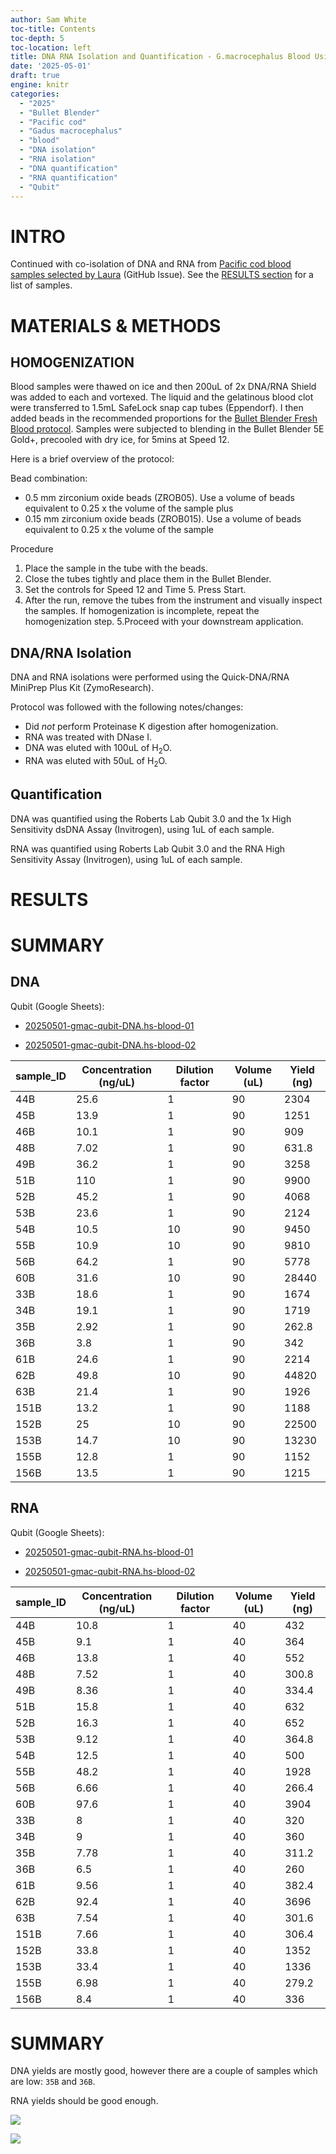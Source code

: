 ```yaml
---
author: Sam White
toc-title: Contents
toc-depth: 5
toc-location: left
title: DNA RNA Isolation and Quantification - G.macrocephalus Blood Using Bullet Blender and Zymo Quick DNA RNA MiniPrep
date: '2025-05-01'
draft: true
engine: knitr
categories:
  - "2025"
  - "Bullet Blender"
  - "Pacific cod"
  - "Gadus macrocephalus"
  - "blood"
  - "DNA isolation"
  - "RNA isolation"
  - "DNA quantification"
  - "RNA quantification"
  - "Qubit"
---
```

# INTRO

Continued with co-isolation of DNA and RNA from [Pacific cod blood samples selected by Laura](https://github.com/RobertsLab/resources/issues/1951#issuecomment-2667027910) (GitHub Issue). See the [RESULTS section](#results) for a list of samples.

# MATERIALS & METHODS

## HOMOGENIZATION

Blood samples were thawed on ice and then 200uL of 2x DNA/RNA Shield was added to each and vortexed. The liquid and the gelatinous blood clot were transferred to 1.5mL SafeLock snap cap tubes (Eppendorf). I then added beads in the recommended proportions for the [Bullet Blender Fresh Blood protocol](https://www.nextadvance.com/homogenization-protocols/classic/bloodfresh-76-43.html). Samples were subjected to blending in the Bullet Blender 5E Gold+, precooled with dry ice, for 5mins at Speed 12.

Here is a brief overview of the protocol:

Bead combination:

- 0.5 mm zirconium oxide beads (ZROB05). Use a volume of beads equivalent to 0.25 x the volume of the sample plus
- 0.15 mm zirconium oxide beads (ZROB015). Use a volume of beads equivalent to 0.25 x the volume of the sample

Procedure

1. Place the sample in the tube with the beads.
2. Close the tubes tightly and place them in the Bullet Blender.
3. Set the controls for Speed 12 and Time 5. Press Start.
4. After the run, remove the tubes from the instrument and visually inspect the samples. If homogenization is incomplete, repeat the homogenization step.
5.Proceed with your downstream application.

## DNA/RNA Isolation

DNA and RNA isolations were performed using the Quick-DNA/RNA MiniPrep Plus Kit (ZymoResearch). 

::: {.callout-note}
Protocol was followed with the following notes/changes:

- Did _not_ perform Proteinase K digestion after homogenization.
- RNA was treated with DNase I.
- DNA was eluted with 100uL of H<sub>2</sub>O.
- RNA was eluted with 50uL of H<sub>2</sub>O.
:::

## Quantification

DNA was quantified using the Roberts Lab Qubit 3.0 and the 1x High Sensitivity dsDNA Assay (Invitrogen), using 1uL of each sample.

RNA was quantified using Roberts Lab Qubit 3.0 and the RNA High Sensitivity Assay (Invitrogen), using 1uL of each sample.



# RESULTS


# SUMMARY
## DNA

Qubit (Google Sheets):

- [20250501-gmac-qubit-DNA.hs-blood-01](https://docs.google.com/spreadsheets/d/1_6j9GItrt3qwdRiZK61s4szymCvVVwuOJ7kIUeomqCQ/edit?usp=sharing)

- [20250501-gmac-qubit-DNA.hs-blood-02](https://docs.google.com/spreadsheets/d/1bUR4Snbqmhnk7-s7cvQxaaaVTSUbnG8SnswrPAIk7C4/edit?usp=sharing)


| sample_ID | Concentration (ng/uL) | Dilution factor | Volume (uL) | Yield (ng) |
|-----------|-----------------------|-----------------|-------------|------------|
| 44B       | 25.6                  | 1               | 90          | 2304       |
| 45B       | 13.9                  | 1               | 90          | 1251       |
| 46B       | 10.1                  | 1               | 90          | 909        |
| 48B       | 7.02                  | 1               | 90          | 631.8      |
| 49B       | 36.2                  | 1               | 90          | 3258       |
| 51B       | 110                   | 1               | 90          | 9900       |
| 52B       | 45.2                  | 1               | 90          | 4068       |
| 53B       | 23.6                  | 1               | 90          | 2124       |
| 54B       | 10.5                  | 10              | 90          | 9450       |
| 55B       | 10.9                  | 10              | 90          | 9810       |
| 56B       | 64.2                  | 1               | 90          | 5778       |
| 60B       | 31.6                  | 10              | 90          | 28440      |
| 33B       | 18.6                  | 1               | 90          | 1674       |
| 34B       | 19.1                  | 1               | 90          | 1719       |
| 35B       | 2.92                  | 1               | 90          | 262.8      |
| 36B       | 3.8                   | 1               | 90          | 342        |
| 61B       | 24.6                  | 1               | 90          | 2214       |
| 62B       | 49.8                  | 10              | 90          | 44820      |
| 63B       | 21.4                  | 1               | 90          | 1926       |
| 151B      | 13.2                  | 1               | 90          | 1188       |
| 152B      | 25                    | 10              | 90          | 22500      |
| 153B      | 14.7                  | 10              | 90          | 13230      |
| 155B      | 12.8                  | 1               | 90          | 1152       |
| 156B      | 13.5                  | 1               | 90          | 1215       |

## RNA

Qubit (Google Sheets):

- [20250501-gmac-qubit-RNA.hs-blood-01](https://docs.google.com/spreadsheets/d/1rV-HK8o_q3ZBvZ3y3hSxXbVYHVZRGYJKkOKe4ARJsTE/edit?usp=sharing)

- [20250501-gmac-qubit-RNA.hs-blood-02](https://docs.google.com/spreadsheets/d/1fLualdoghjSoDa7BCzQ5MVUB3gTHREwHgBVhmQ5V1ok/edit?usp=sharing)

| sample_ID | Concentration (ng/uL) | Dilution factor | Volume (uL) | Yield (ng) |
|-----------|-----------------------|-----------------|-------------|------------|
| 44B       | 10.8                  | 1               | 40          | 432        |
| 45B       | 9.1                   | 1               | 40          | 364        |
| 46B       | 13.8                  | 1               | 40          | 552        |
| 48B       | 7.52                  | 1               | 40          | 300.8      |
| 49B       | 8.36                  | 1               | 40          | 334.4      |
| 51B       | 15.8                  | 1               | 40          | 632        |
| 52B       | 16.3                  | 1               | 40          | 652        |
| 53B       | 9.12                  | 1               | 40          | 364.8      |
| 54B       | 12.5                  | 1               | 40          | 500        |
| 55B       | 48.2                  | 1               | 40          | 1928       |
| 56B       | 6.66                  | 1               | 40          | 266.4      |
| 60B       | 97.6                  | 1               | 40          | 3904       |
| 33B       | 8                     | 1               | 40          | 320        |
| 34B       | 9                     | 1               | 40          | 360        |
| 35B       | 7.78                  | 1               | 40          | 311.2      |
| 36B       | 6.5                   | 1               | 40          | 260        |
| 61B       | 9.56                  | 1               | 40          | 382.4      |
| 62B       | 92.4                  | 1               | 40          | 3696       |
| 63B       | 7.54                  | 1               | 40          | 301.6      |
| 151B      | 7.66                  | 1               | 40          | 306.4      |
| 152B      | 33.8                  | 1               | 40          | 1352       |
| 153B      | 33.4                  | 1               | 40          | 1336       |
| 155B      | 6.98                  | 1               | 40          | 279.2      |
| 156B      | 8.4                   | 1               | 40          | 336        |


# SUMMARY

DNA yields are mostly good, however there are a couple of samples which are low: `35B` and `36B`.

RNA yields should be good enough.


![](./20250501-gmac-tubes-01.jpg)

![](./20250501-gmac-tubes-02.jpg)